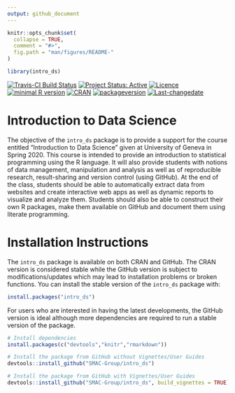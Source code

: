 ```yaml
---
output: github_document
---
```


<!-- README.md is generated from README.Rmd. Please edit that file -->

```r
knitr::opts_chunk$set(
  collapse = TRUE,
  comment = "#>",
  fig.path = "man/figures/README-"
)

library(intro_ds)
```

[![Travis-CI Build Status](https://travis-ci.org/SMAC-Group/stat297.svg?branch=master)](https://travis-ci.org/SMAC-Group/stat297)
[![Project Status: Active](http://www.repostatus.org/badges/latest/active.svg)](http://www.repostatus.org/#active)
[![Licence](https://img.shields.io/badge/licence-CC BY--NC--SA 4.0-blue.svg)](https://www.gnu.org/licenses/gpl-3.0.en.html) 
[![minimal R version](https://img.shields.io/badge/R%3E%3D-3.4.0-6666ff.svg)](https://cran.r-project.org/)
[![CRAN](http://www.r-pkg.org/badges/version/stat297)](https://cran.r-project.org/package=stat297)
[![packageversion](https://img.shields.io/badge/Package%20version-0.1.0-orange.svg?style=flat-square)](commits/develop)
[![Last-changedate](https://img.shields.io/badge/last%20change-`r gsub('-', '--', Sys.Date())`-yellowgreen.svg)](/commits/master)



# Introduction to Data Science

The objective of the `intro_ds` package is to provide a support for the course entitled "Introduction to Data Science" given at University of Geneva in Spring 2020. This course is intended to provide an introduction to statistical programming using the R language. It will also provide students with notions of data management, manipulation and analysis as well as of reproducible research, result-sharing and version control (using GitHub). At the end of the class, students should be able to automatically extract data from websites and create interactive web apps as well as dynamic reports to visualize and analyze them. Students should also be able to construct their own R packages, make them available on GitHub and document them using literate programming.

# Installation Instructions

The `intro_ds` package is available on both CRAN and GitHub. The CRAN version is considered stable while the GitHub version is subject to modifications/updates which may lead to installation problems or broken functions. You can install the stable version of the `intro_ds` package with:

```r
install.packages("intro_ds")
```

For users who are interested in having the latest developments, the GitHub version is ideal although more dependencies are required to run a stable version of the package. 

```r
# Install dependencies
install.packages(c("devtools","knitr","rmarkdown"))

# Install the package from GitHub without Vignettes/User Guides
devtools::install_github("SMAC-Group/intro_ds")

# Install the package from GitHub with Vignettes/User Guides 
devtools::install_github("SMAC-Group/intro_ds", build_vignettes = TRUE)
```

